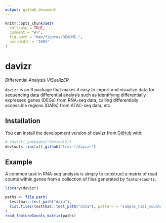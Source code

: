 ```yaml
---
output: github_document
---
```


<!-- README.md is generated from README.Rmd. Please edit that file -->

```r
knitr::opts_chunk$set(
  collapse = TRUE,
  comment = "#>",
  fig.path = "man/figures/README-",
  out.width = "100%"
)
```

# davizr

<!-- badges: start -->

<!-- badges: end -->

*D*ifferential *A*nalysis *VIS*ualiz*ER*

`davizr` is an R package that makes it easy to import and visualize data for sequencing data differential analysis such as identifying differentially expressed genes (DEGs) from RNA-seq data, calling differentially accessible regions (DARs) from ATAC-seq data, etc.

## Installation

You can install the development version of davizr from [GitHub](https://github.com/) with:

``` r
# install.packages("devtools")
devtools::install_github("trev-f/davizr")
```

## Example

A common task in RNA-seq analysis is simply to construct a matrix of read counts within genes from a collection of files generated by `featureCounts`.

```r
library(davizr)

paths <- file.path(
  testthat::test_path("data"),
  list.files(testthat::test_path("data"), pattern = "sample_[12]_counts\\.txt")
)
read_featureCounts_matrix(paths)
```
